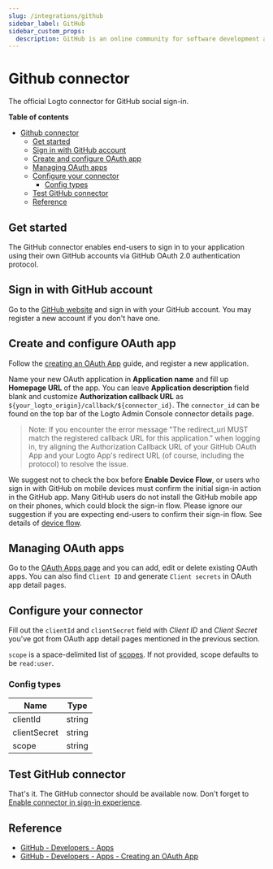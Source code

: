 ```yaml
---
slug: /integrations/github
sidebar_label: GitHub
sidebar_custom_props:
  description: GitHub is an online community for software development and version control.
---
```



<GuideTip />

# Github connector

The official Logto connector for GitHub social sign-in.

**Table of contents**

- [Github connector](#github-connector)
  - [Get started](#get-started)
  - [Sign in with GitHub account](#sign-in-with-github-account)
  - [Create and configure OAuth app](#create-and-configure-oauth-app)
  - [Managing OAuth apps](#managing-oauth-apps)
  - [Configure your connector](#configure-your-connector)
    - [Config types](#config-types)
  - [Test GitHub connector](#test-github-connector)
  - [Reference](#reference)

## Get started

The GitHub connector enables end-users to sign in to your application using their own GitHub accounts via GitHub OAuth 2.0 authentication protocol.

## Sign in with GitHub account

Go to the [GitHub website](https://github.com/) and sign in with your GitHub account. You may register a new account if you don't have one.

## Create and configure OAuth app

Follow the [creating an OAuth App](https://docs.github.com/en/developers/apps/building-oauth-apps/creating-an-oauth-app) guide, and register a new application.

Name your new OAuth application in **Application name** and fill up **Homepage URL** of the app.
You can leave **Application description** field blank and customize **Authorization callback URL** as `${your_logto_origin}/callback/${connector_id}`. The `connector_id` can be found on the top bar of the Logto Admin Console connector details page.

> Note: If you encounter the error message "The redirect_uri MUST match the registered callback URL for this application." when logging in, try aligning the Authorization Callback URL of your GitHub OAuth App and your Logto App's redirect URL (of course, including the protocol) to resolve the issue.

We suggest not to check the box before **Enable Device Flow**, or users who sign in with GitHub on mobile devices must confirm the initial sign-in action in the GitHub app. Many GitHub users do not install the GitHub mobile app on their phones, which could block the sign-in flow. Please ignore our suggestion if you are expecting end-users to confirm their sign-in flow. See details of [device flow](https://docs.github.com/en/developers/apps/building-oauth-apps/authorizing-oauth-apps#device-flow).

## Managing OAuth apps

Go to the [OAuth Apps page](https://github.com/settings/developers) and you can add, edit or delete existing OAuth apps.
You can also find `Client ID` and generate `Client secrets` in OAuth app detail pages.

## Configure your connector

Fill out the `clientId` and `clientSecret` field with _Client ID_ and _Client Secret_ you've got from OAuth app detail pages mentioned in the previous section.

`scope` is a space-delimited list of [scopes](https://docs.github.com/en/apps/oauth-apps/building-oauth-apps/scopes-for-oauth-apps). If not provided, scope defaults to be `read:user`.

### Config types

| Name         | Type   |
| ------------ | ------ |
| clientId     | string |
| clientSecret | string |
| scope        | string |

## Test GitHub connector

That's it. The GitHub connector should be available now. Don't forget to [Enable connector in sign-in experience](https://docs.logto.io/docs/recipes/configure-connectors/social-connector/enable-social-sign-in/).

## Reference

- [GitHub - Developers - Apps](https://docs.github.com/en/developers/apps/getting-started-with-apps/about-apps)
- [GitHub - Developers - Apps - Creating an OAuth App](https://docs.github.com/en/developers/apps/building-oauth-apps/creating-an-oauth-app)
